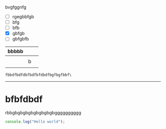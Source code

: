 bvgfggnfg

* [ ] rgegbbfgb
* [ ] bfg
* [ ] bfb
* [x] gbfgb
* [ ] gbfgbfb

| bbbbb |   |   |
| ----- | - | - |
|       |   |   |
|       | b |   |
|       |   |   |

`fbbdfbdfdbfbdfbfdbdfbgfbgfbbf\`

***

# bfbfdbdf

rbbgbgbgbgbgbgbgbgbgggggggggg

```js
console.log("Hello world");
```